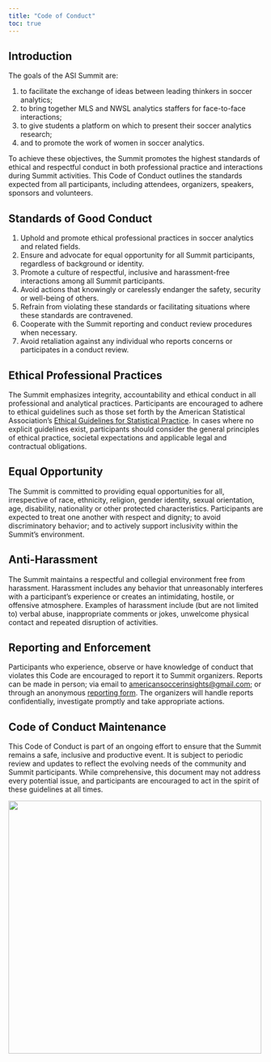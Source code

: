 ```yaml
---
title: "Code of Conduct"
toc: true
---
```


## Introduction

The goals of the ASI Summit are:

1. to facilitate the exchange of ideas between leading thinkers in soccer analytics;
2. to bring together MLS and NWSL analytics staffers for face-to-face interactions;
3. to give students a platform on which to present their soccer analytics research;
4. and to promote the work of women in soccer analytics.

To achieve these objectives, the Summit promotes the highest standards of ethical and respectful conduct in both professional practice and interactions during Summit activities. This Code of Conduct outlines the standards expected from all participants, including attendees, organizers, speakers, sponsors and volunteers.

## Standards of Good Conduct

1. Uphold and promote ethical professional practices in soccer analytics and related fields.
2. Ensure and advocate for equal opportunity for all Summit participants, regardless of background or identity.
3. Promote a culture of respectful, inclusive and harassment-free interactions among all Summit participants.
4. Avoid actions that knowingly or carelessly endanger the safety, security or well-being of others.
5. Refrain from violating these standards or facilitating situations where these standards are contravened.
6. Cooperate with the Summit reporting and conduct review procedures when necessary.
7. Avoid retaliation against any individual who reports concerns or participates in a conduct review.

## Ethical Professional Practices

The Summit emphasizes integrity, accountability and ethical conduct in all professional and analytical practices. Participants are encouraged to adhere to ethical guidelines such as those set forth by the American Statistical Association's [Ethical Guidelines for Statistical Practice](https://www.amstat.org/your-career/ethical-guidelines-for-statistical-practice){target=_blank}. In cases where no explicit guidelines exist, participants should consider the general principles of ethical practice, societal expectations and applicable legal and contractual obligations.

## Equal Opportunity

The Summit is committed to providing equal opportunities for all, irrespective of race, ethnicity, religion, gender identity, sexual orientation, age, disability, nationality or other protected characteristics. Participants are expected to treat one another with respect and dignity; to avoid discriminatory behavior; and to actively support inclusivity within the Summit's environment.

## Anti-Harassment

The Summit maintains a respectful and collegial environment free from harassment. Harassment includes any behavior that unreasonably interferes with a participant's experience or creates an intimidating, hostile, or offensive atmosphere. Examples of harassment include (but are not limited to) verbal abuse, inappropriate comments or jokes, unwelcome physical contact and repeated disruption of activities.

## Reporting and Enforcement

Participants who experience, observe or have knowledge of conduct that violates this Code are encouraged to report it to Summit organizers. Reports can be made in person; via email to [americansoccerinsights@gmail.com](mailto:americansoccerinsights@gmail.com); or through an anonymous [reporting form](https://forms.gle/vyWduv2tbebk3cSP6){target=_blank}. The organizers will handle reports confidentially, investigate promptly and take appropriate actions.

## Code of Conduct Maintenance

This Code of Conduct is part of an ongoing effort to ensure that the Summit remains a safe, inclusive and productive event. It is subject to periodic review and updates to reflect the evolving needs of the community and Summit participants. While comprehensive, this document may not address every potential issue, and participants are encouraged to act in the spirit of these guidelines at all times.

[![](../assets/rice.png){width=500 fig-align="center"}](https://sport.rice.edu/sport-analytics-major){target="_blank"}
